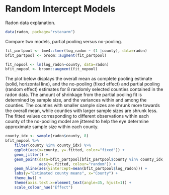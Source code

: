 # Random Intercept Models {#RI}

Radon data explanation.

```r
data(radon, package="rstanarm")
```

Compare two models, partial pooling versus no-pooling.

```r
fit_partpool <- lme4::lmer(log_radon ~ (1 |county), data=radon)
bfit_partpool <- broom::augment(fit_partpool)

fit_nopool <- lm(log_radon~county, data=radon)
bfit_nopool <- broom::augment(fit_nopool)
```

The plot below displays the overall mean as complete pooling estimate (solid, horizontal line), and the no-pooling (fixed effect) and partial pooling (random effect) estimates for 8 randomly selected counties contained in the radon data.  The amount of shrinkage from the partial pooling fit is determined by sample size, and the variances within and among the counties.  The counties with smaller sample sizes are shrunk more towards the overall mean, while counties with larger sample sizes are shrunk less.  The fitted values corresponding to different observations within each county of the no-pooling model are jittered to help the eye determine approximate sample size within each county.

```r
county_idx <- sample(radon$county, 8)
bfit_nopool %>%
    filter(county %in% county_idx) %>%
    ggplot(aes(x=county, y=.fitted, color="fixed")) +
    geom_jitter() +
    geom_point(data=bfit_partpool[bfit_partpool$county %in% county_idx,],
               aes(y=.fitted, colour="random")) +
    geom_hline(aes(yintercept=mean(bfit_partpool$log_radon))) +
    labs(y="Estimated county means", x="County") +
    theme_bw() +
    theme(axis.text.x=element_text(angle=35, hjust=1)) +
    scale_colour_hue("Effect")
```
